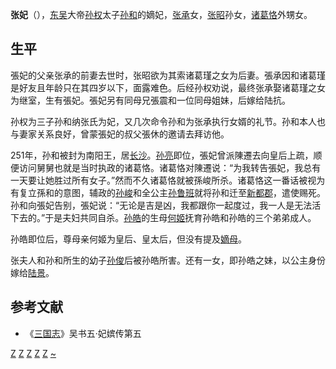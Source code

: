 '''张妃'''（{{bd|3世纪|？|253年||catIdx=Z}}），[[孫吳|东吴]]大帝[[孙权|孙权]]太子[[孙和|孙和]]的嫡妃，[[张承|张承]]女，[[张昭|张昭]]孙女，[[诸葛恪|诸葛恪]]外甥女。

==生平==
張妃的父亲张承的前妻去世时，张昭欲为其索诸葛瑾之女为后妻。張承因和诸葛瑾是好友且年龄只在其四岁以下，面露难色。后经孙权劝说，最终张承娶诸葛瑾之女为继室，生有張妃。張妃另有同母兄張震和一位同母姐妹，后嫁给陆抗。

孙权为三子孙和纳张氏为妃，又几次命令孙和为张承执行女婿的礼节。孙和本人也与妻家关系良好，曾蒙張妃的叔父張休的邀请去拜访他。

251年，孙和被封为南阳王，居[[长沙郡|长沙]]。[[孙亮|孙亮]]即位，張妃曾派陳遷去向皇后上疏，顺便访问舅舅也就是当时执政的诸葛恪。诸葛恪对陳遷说：“为我转告張妃，我总有一天要让她胜过所有女子。”然而不久诸葛恪就被孫峻所杀。诸葛恪这一番话被视为有复立孫和的意图，辅政的[[孙峻|孙峻]]和全公主[[孫魯班|孙鲁班]]就将孙和迁至[[新安郡_(西晋)|新都郡]]，遣使赐死。孙和向張妃告别，張妃说：“无论是吉是凶，我都跟你一起度过，我一人是无法活下去的。”于是夫妇共同自杀。[[孙皓|孙皓]]的生母[[何姬|何姬]]抚育孙皓和孙皓的三个弟弟成人。

孙皓即位后，尊母亲何姬为皇后、皇太后，但没有提及[[嫡庶|嫡母]]。

张夫人和孙和所生的幼子[[孫俊_(三國)|孙俊]]后被孙皓所害。还有一女，即孙皓之妹，以公主身份嫁给[[陸景|陆景]]。

==参考文献==
*《[[三国志|三国志]]》吴书五·妃嫔传第五
{{三国皇后}}

{{DEFAULTSORT:Z張妃}}
[[Category:東吳女性皇族|Z]]
[[Category:东吴自杀人物|Z]]
[[Category:魏晉南北朝郡王妃|Z]]
[[Category:魏晉南北朝太子嫡妻|Z]]
[[Category:中国皇帝嫡妻未得封后者|Z]]
[[Category:张姓|~]]